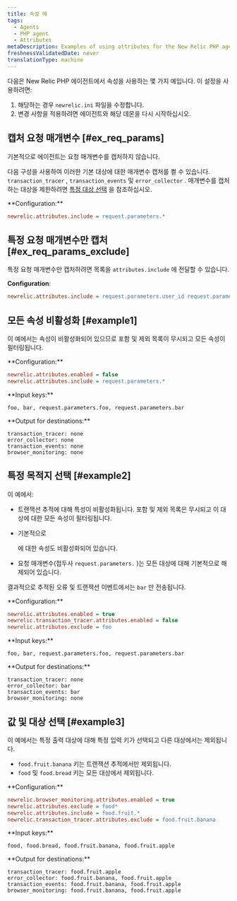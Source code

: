 ```yaml
---
title: 속성 예
tags:
  - Agents
  - PHP agent
  - Attributes
metaDescription: Examples of using attributes for the New Relic PHP agent.
freshnessValidatedDate: never
translationType: machine
---
```


다음은 New Relic PHP 에이전트에서 속성을 사용하는 몇 가지 예입니다. 이 설정을 사용하려면:

1. 해당하는 경우 `newrelic.ini` 파일을 수정합니다.
2. 변경 사항을 적용하려면 에이전트와 해당 데몬을 다시 시작하십시오.

## 캡처 요청 매개변수 [#ex_req_params]

기본적으로 에이전트는 요청 매개변수를 캡처하지 않습니다.

다음 구성을 사용하여 이러한 기본 대상에 대한 매개변수 캡처를 켤 수 있습니다. `transaction_tracer` , `transaction_events` 및 `error_collector` . 매개변수를 캡처하는 대상을 제한하려면 [특정 대상 선택](#example2) 을 참조하십시오.

<DNT>
  **Configuration:**
</DNT>

```ini
newrelic.attributes.include = request.parameters.*
```

## 특정 요청 매개변수만 캡처 [#ex_req_params_exclude]

특정 요청 매개변수만 캡처하려면 목록을 `attributes.include` 에 전달할 수 있습니다.

<DNT>**Configuration**</DNT>:

```ini
newrelic.attributes.include = request.parameters.user_id request.parameters.product_id
```

## 모든 속성 비활성화 [#example1]

이 예에서는 속성이 비활성화되어 있으므로 포함 및 제외 목록이 무시되고 모든 속성이 필터링됩니다.

<DNT>
  **Configuration:**
</DNT>

```ini
newrelic.attributes.enabled = false
newrelic.attributes.include = request.parameters.*
```

<DNT>
  **Input keys:**
</DNT>

```
foo, bar, request.parameters.foo, request.parameters.bar
```

<DNT>
  **Output for destinations:**
</DNT>

```
transaction_tracer: none
error_collector: none
transaction_events: none
browser_monitoring: none
```

## 특정 목적지 선택 [#example2]

이 예에서:

* 트랜잭션 추적에 대해 특성이 비활성화됩니다. 포함 및 제외 목록은 무시되고 이 대상에 대한 모든 속성이 필터링됩니다.

* 기본적으로

  <InlinePopover type="browser"/>

  에 대한 속성도 비활성화되어 있습니다.

* 요청 매개변수(접두사 `request.parameters.` )는 모든 대상에 대해 기본적으로 해제되어 있습니다.

결과적으로 추적된 오류 및 트랜잭션 이벤트에서는 `bar` 만 전송됩니다.

<DNT>
  **Configuration:**
</DNT>

```ini
newrelic.attributes.enabled = true
newrelic.transaction_tracer.attributes.enabled = false
newrelic.attributes.exclude = foo
```

<DNT>
  **Input keys:**
</DNT>

```
foo, bar, request.parameters.foo, request.parameters.bar
```

<DNT>
  **Output for destinations:**
</DNT>

```
transaction_tracer: none
error_collector: bar
transaction_events: bar
browser_monitoring: none
```

## 값 및 대상 선택 [#example3]

이 예에서는 특정 출력 대상에 대해 특정 입력 키가 선택되고 다른 대상에서는 제외됩니다.

* `food.fruit.banana` 키는 트랜잭션 추적에서만 제외됩니다.
* `food` 및 `food.bread` 키는 모든 대상에서 제외됩니다.

<DNT>
  **Configuration:**
</DNT>

```ini
newrelic.browser_monitoring.attributes.enabled = true
newrelic.attributes.exclude = food*
newrelic.attributes.include = food.fruit.*
newrelic.transaction_tracer.attributes.exclude = food.fruit.banana
```

<DNT>
  **Input keys:**
</DNT>

```
food, food.bread, food.fruit.banana, food.fruit.apple
```

<DNT>
  **Output for destinations:**
</DNT>

```
transaction_tracer: food.fruit.apple
error_collector: food.fruit.banana, food.fruit.apple
transaction_events: food.fruit.banana, food.fruit.apple
browser_monitoring: food.fruit.banana, food.fruit.apple
```